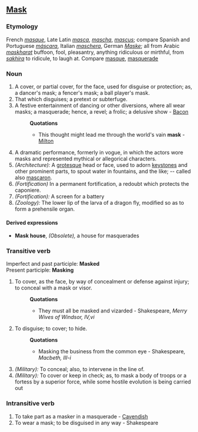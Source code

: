==[[Mask]]==
===Etymology===
French ''[[masque]]'', Late Latin ''[[masca]]'', ''[[mascha]]'', ''[[mascus]]''; compare Spanish and Portuguese ''[[máscara]]'', Italian ''[[maschera]]'', German ''[[Maske]]''; all from Arabic ''[[maskharat]]'' buffoon, fool, pleasantry, anything ridiculous or mirthful, from ''[[sakhira]]'' to ridicule, to laugh at. Compare [[masque]], [[masquerade]]
===Noun===
#A cover, or partial cover, for the face, used for disguise or protection; as, a dancer's mask; a fencer's mask; a ball player's mask.
#That which disguises; a pretext or subterfuge.
#A festive entertainment of dancing or other diversions, where all wear masks; a masquerade; hence, a revel; a frolic; a delusive show - [[Bacon]]
#:'''Quotations'''
#:*This thought might lead me through the world's vain '''mask''' -  [[Milton]]
#A dramatic performance, formerly in vogue, in which the actors wore masks and represented mythical or allegorical characters.
#''(Architecture):'' A [[grotesque]] head or face, used to adorn [[keystone]]s and other prominent parts, to spout water in fountains, and the like; -- called also [[mascaron]].
#''(Fortification)'' In a permanent fortification, a redoubt which protects the caponiere. 
#''(Fortification):'' A screen for a battery
#''(Zoology):'' The lower lip of the larva of a dragon fly, modified so as to form a prehensile organ. 
====Derived expressions====
*'''Mask house''', ''(Obsolete),'' a house for masquerades
===Transitive verb===
Imperfect and past participle: '''Masked''' <br>
Present participle: '''Masking'''
#To cover, as the face, by way of concealment or defense against injury; to conceal with a mask or visor.
#:'''Quotations'''
#:*They must all be masked and vizarded - Shakespeare, ''Merry Wives of Windsor, IV,vi''
#To disguise; to cover; to hide.
#:'''Quotations'''
#:*Masking the business from the common eye - Shakespeare, ''Macbeth, III-i''
#''(Military):'' To conceal; also, to intervene in the line of. 
#''(Military):'' To cover or keep in check; as, to mask a body of troops or a fortess by a superior force, while some hostile evolution is being carried out
===Intransitive verb===
#To take part as a masker in a masquerade - [[Cavendish]]
#To wear a mask; to be disguised in any way - Shakespeare